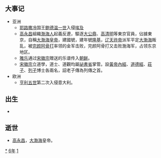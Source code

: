 {{yearTOC|1116|辽'''[[天庆_(辽朝)|天庆]]六年'''；北宋'''[[政和_(年号)|政和]]六年'''；西夏'''[[雍寧|雍寧]]三年'''；金'''[[收國|收國]]二年'''；高永昌'''[[隆基|隆基]]元年'''；大理'''[[文治_(大理)|文治]]七年'''；越南'''[[會祥大慶|會祥大慶]]七年'''；日本'''[[永久_(年號)|永久]]四年'''}}

== 大事记 ==
* 亚洲
**[[耶路撒冷|耶路撒冷]]国王[[鲍德温一世_(耶路撒冷)|鲍德温一世]]入侵[[埃及|埃及]]
**[[高永昌|高永昌]]組織[[渤海人|渤海人]]起義反遼，驅逐[[大公鼎|大公鼎]]、[[高清明|高清明]]等東京官員，佔據東京，自稱[[大渤海|大渤海]][[皇帝|皇帝]]，建國號，建年號[[隆基|隆基]]，[[辽天祚帝|辽天祚帝]]派军平定[[大渤海|大渤海]]叛乱，被[[完颜阿骨打|完颜阿骨打]]率领的金军击败，完颜阿骨打又击败渤海军，占领东京地区。
** [[雅乐|雅乐]]通过[[宋徽宗|宋徽宗]]赠送的乐谱传入[[朝鮮_(地區)|朝鲜]]。
** [[宋徽宗|宋徽宗]]立道學，道士、道觀均屬[[祕書省|祕書省]]掌管。設[[黃帝內經|黃帝內經]]、[[道德經|道德經]]、[[莊子|莊子]]、[[列子|列子]]博士各兩名，詔老子傳為列傳之首。
* 欧洲
** [[亨利五世_(神圣罗马帝国)|亨利五世]]第二次入侵意大利。

== 出生 ==
*

== 逝世 ==
{{Wikisource year mention}}
* [[高永昌|高永昌]]，[[大渤海|大渤海]]皇帝。

[[Category:1116年|*]]
[[Category:1110年代|6年]]
[[Category:12世纪各年|1]]